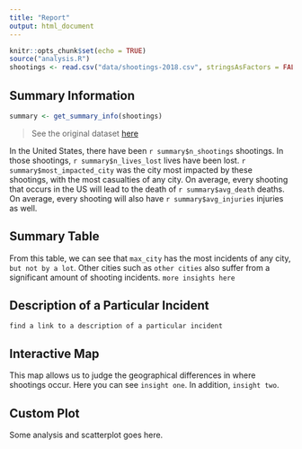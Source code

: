 ```yaml
---
title: "Report"
output: html_document
---
```


```r
knitr::opts_chunk$set(echo = TRUE)
source("analysis.R")
shootings <- read.csv("data/shootings-2018.csv", stringsAsFactors = FALSE)
```

## Summary Information
```r
summary <- get_summary_info(shootings)
```
> See the original dataset [here]("http://www.shootingtracker.com/")

In the United States, there have been `r summary$n_shootings` shootings. In those shootings, `r summary$n_lives_lost` lives have been lost. `r summary$most_impacted_city` was the city most impacted by these shootings, with the most casualties of any city. On average, every shooting that occurs in the US will lead to the death of `r summary$avg_death` deaths. On average, every shooting will also have `r summary$avg_injuries` injuries as well.

## Summary Table
From this table, we can see that `max_city` has the most incidents of any city, `but not by a lot`. Other cities such as `other cities` also suffer from a significant amount of shooting incidents. `more insights here`

## Description of a Particular Incident
`find a link to a description of a particular incident`

## Interactive Map
This map allows us to judge the geographical differences in where shootings occur. Here you can see `insight one`. In addition, `insight two`.

## Custom Plot
Some analysis and scatterplot goes here.
